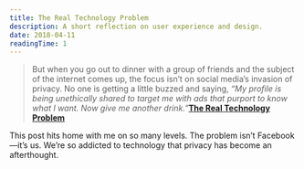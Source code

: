```yaml
---
title: The Real Technology Problem
description: A short reflection on user experience and design.
date: 2018-04-11
readingTime: 1
---
```


>But when you go out to dinner with a group of friends and the subject of the internet comes up, the focus isn’t on social media’s invasion of privacy. No one is getting a little buzzed and saying, _“My profile is being unethically shared to target me with ads that purport to know what I want. Now give me another drink.”_**<a href="https://medium.com/@davepell/the-real-technology-problem-bc6aa27e526b">The Real Technology Problem</a>**

This post hits home with me on so many levels. The problem isn’t Facebook—it’s us. We’re so addicted to technology that privacy has become an afterthought.